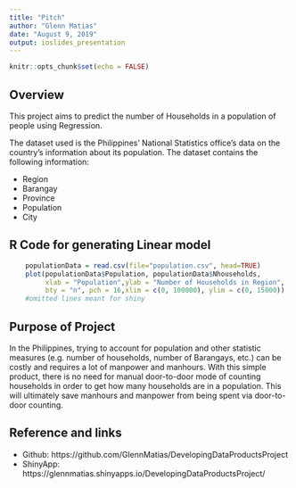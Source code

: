 ```yaml
---
title: "Pitch"
author: "Glenn Matias"
date: "August 9, 2019"
output: ioslides_presentation
---
```


```r
knitr::opts_chunk$set(echo = FALSE)
```

## Overview
This project aims to predict the number of Households in a population of people using Regression.

The dataset used is the Philippines' National Statistics office's data on the country's information about its population. The dataset contains the following information:

- Region
- Barangay
- Province
- Population
- City



## R Code for generating Linear model

```r
    populationData = read.csv(file="population.csv", head=TRUE)
    plot(populationData$Population, populationData$Nhouseholds, 
         xlab = "Population",ylab = "Number of Households in Region",
         bty = "n", pch = 16,xlim = c(0, 100000), ylim = c(0, 15000))
    #omitted lines meant for shiny
```

## Purpose of Project

In the Philippines, trying to account for population and other statistic measures (e.g. number of households, number of Barangays, etc.) can be costly and requires a lot of manpower and manhours. With this simple product, there is no need for manual door-to-door mode of counting households in order to get how many households are in a population. This will ultimately save manhours and manpower from being spent via door-to-door counting.

## Reference and links
- Github: https://github.com/GlennMatias/DevelopingDataProductsProject
- ShinyApp: https://glennmatias.shinyapps.io/DevelopingDataProductsProject/

